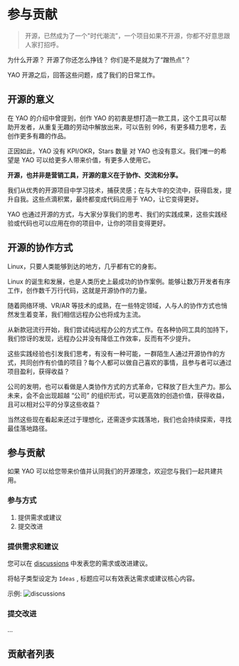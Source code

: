 # 参与贡献

> 开源，已然成为了一个"时代潮流”，一个项目如果不开源，你都不好意思跟人家打招呼。

为什么开源？ 开源了你还怎么挣钱？ 你们是不是就为了“蹭热点”？

YAO 开源之后，回答这些问题，成了我们的日常工作。

## 开源的意义

在 YAO 的介绍中曾提到，创作 YAO 的初衷是想打造一款工具，这个工具可以帮助开发者，从重复无趣的劳动中解放出来，可以告别
996，有更多精力思考，去创作更多有趣的作品。

正因如此，YAO 没有 KPI/OKR，Stars 数量 对 YAO 也没有意义。我们唯一的希望是 YAO 可以给更多人带来价值，有更多人使用它。

**开源，也并非是营销工具，开源的意义在于协作、交流和分享。**

我们从优秀的开源项目中学习技术，捕获灵感；在与大牛的交流中，获得启发，提升自我。这些点滴积累，最终都变成代码应用于 YAO，让它变得更好。

YAO 也通过开源的方式，与大家分享我们的思考、我们的实践成果，这些实践经验或代码也可以应用在你的项目中，让你的项目变得更好。

## 开源的协作方式

Linux，只要人类能够到达的地方，几乎都有它的身影。

Linux 的诞生和发展，也是人类历史上最成功的协作案例。能够让数万开发者有序工作，创作数千万行代码，这就是开源协作的力量。

随着网络环境、VR/AR 等技术的成熟，在一些特定领域，人与人的协作方式也悄然发生着变革，我们相信远程办公也将成为主流。

从新款冠流行开始，我们尝试纯远程办公的方式工作。在各种协同工具的加持下，我们惊讶的发现，远程办公并没有降低工作效率，反而有不少提升。

这些实践经验也引发我们思考，有没有一种可能，一群陌生人通过开源协作的方式，共同创作有价值的项目？每个人都可以做自己喜欢的事情，且参与者可以通过项目盈利，获得收益？

公司的发明，也可以看做是人类协作方式的方式革命，它释放了巨大生产力。那么未来，会不会出现超越 “公司” 的组织形式，可以更高效的创造价值，获得收益，且可以相对公平的分享这些收益？

当然这些现在看起来还过于理想化，还需逐步实践落地，我们也会持续探索，寻找最佳落地路径。

## 参与贡献

如果 YAO 可以给您带来价值并认同我们的开源理念，欢迎您与我们一起共建共用。

### 参与方式

1. 提供需求或建议
2. 提交改进

### 提供需求和建议

您可以在 [discussions](https://github.com/YaoApp/yao/discussions) 中发表您的需求或改进建议。

将帖子类型设定为 `Ideas` , 标题应可以有效表达需求或建议核心内容。

示例:
![discussions](assets/discussions.png)

### 提交改进

...

## 贡献者列表

